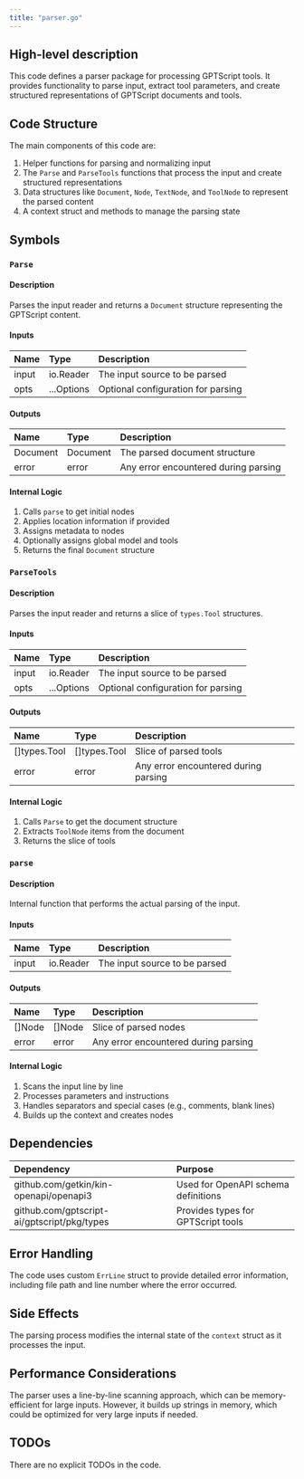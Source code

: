```yaml
---
title: "parser.go"
---
```


## High-level description
This code defines a parser package for processing GPTScript tools. It provides functionality to parse input, extract tool parameters, and create structured representations of GPTScript documents and tools.

## Code Structure
The main components of this code are:
1. Helper functions for parsing and normalizing input
2. The `Parse` and `ParseTools` functions that process the input and create structured representations
3. Data structures like `Document`, `Node`, `TextNode`, and `ToolNode` to represent the parsed content
4. A context struct and methods to manage the parsing state

## Symbols

### `Parse`
#### Description
Parses the input reader and returns a `Document` structure representing the GPTScript content.

#### Inputs
| Name | Type | Description |
|:-----|:-----|:------------|
| input | io.Reader | The input source to be parsed |
| opts | ...Options | Optional configuration for parsing |

#### Outputs
| Name | Type | Description |
|:-----|:-----|:------------|
| Document | Document | The parsed document structure |
| error | error | Any error encountered during parsing |

#### Internal Logic
1. Calls `parse` to get initial nodes
2. Applies location information if provided
3. Assigns metadata to nodes
4. Optionally assigns global model and tools
5. Returns the final `Document` structure

### `ParseTools`
#### Description
Parses the input reader and returns a slice of `types.Tool` structures.

#### Inputs
| Name | Type | Description |
|:-----|:-----|:------------|
| input | io.Reader | The input source to be parsed |
| opts | ...Options | Optional configuration for parsing |

#### Outputs
| Name | Type | Description |
|:-----|:-----|:------------|
| []types.Tool | []types.Tool | Slice of parsed tools |
| error | error | Any error encountered during parsing |

#### Internal Logic
1. Calls `Parse` to get the document structure
2. Extracts `ToolNode` items from the document
3. Returns the slice of tools

### `parse`
#### Description
Internal function that performs the actual parsing of the input.

#### Inputs
| Name | Type | Description |
|:-----|:-----|:------------|
| input | io.Reader | The input source to be parsed |

#### Outputs
| Name | Type | Description |
|:-----|:-----|:------------|
| []Node | []Node | Slice of parsed nodes |
| error | error | Any error encountered during parsing |

#### Internal Logic
1. Scans the input line by line
2. Processes parameters and instructions
3. Handles separators and special cases (e.g., comments, blank lines)
4. Builds up the context and creates nodes

## Dependencies
| Dependency | Purpose |
|:-----------|:--------|
| github.com/getkin/kin-openapi/openapi3 | Used for OpenAPI schema definitions |
| github.com/gptscript-ai/gptscript/pkg/types | Provides types for GPTScript tools |

## Error Handling
The code uses custom `ErrLine` struct to provide detailed error information, including file path and line number where the error occurred.

## Side Effects
The parsing process modifies the internal state of the `context` struct as it processes the input.

## Performance Considerations
The parser uses a line-by-line scanning approach, which can be memory-efficient for large inputs. However, it builds up strings in memory, which could be optimized for very large inputs if needed.

## TODOs
There are no explicit TODOs in the code.